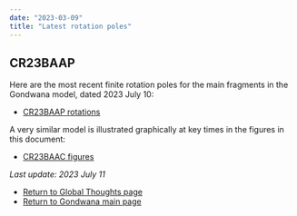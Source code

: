 ```yaml
---
date: "2023-03-09"
title: "Latest rotation poles"
---
```


## CR23BAAP

Here are the most recent finite rotation poles for the main fragments in the Gondwana model, dated 2023 July 10:

* [CR23BAAP rotations](http://www.reeves.nl/upload/CR23BAAP.pdf)

A very similar model is illustrated graphically at key times in the figures in this document:
* [CR23BAAC figures](http://www.reeves.nl/upload/CR23BAAC-figures.pdf)

*Last update: 2023 July 11*

* [Return to Global Thoughts page](../other-material)
* [Return to Gondwana main page](../../gondwana)
